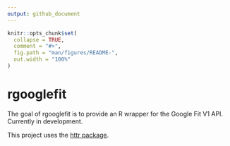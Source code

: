 ```yaml
---
output: github_document
---
```


<!-- README.md is generated from README.Rmd. Please edit that file -->

```r
knitr::opts_chunk$set(
  collapse = TRUE,
  comment = "#>",
  fig.path = "man/figures/README-",
  out.width = "100%"
)
```

# rgooglefit

The goal of rgooglefit is to provide an R wrapper for the Google Fit V1 API. Currently in development.


This project uses the [httr package](https://httr.r-lib.org/index.html).

